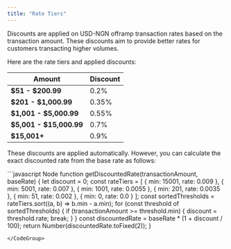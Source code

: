 ```yaml
---
title: "Rate Tiers"
---
```


Discounts are applied on USD-NGN offramp transaction rates based on the transaction amount.
These discounts aim to provide better rates for customers transacting higher volumes.

Here are the rate tiers and applied discounts:

| Amount | Discount |
| -------- | ----------- |
| **\$51 - \$200.99**     |  0.2% |
| **\$201 - \$1,000.99**      | 0.35% |
| **\$1,001 - \$5,000.99**   | 0.55% |
| **\$5,001 - \$15,000.99**      | 0.7% |
| **\$15,001+**   | 0.9% |

These discounts are applied automatically. However, you can calculate the exact discounted rate from the base rate as follows:

<CodeGroup>
```javascript Node
function getDiscountedRate(transactionAmount, baseRate) {
    let discount = 0;
    const rateTiers = [
        { min: 15001, rate: 0.009 },
        { min: 5001, rate: 0.007 },
        { min: 1001, rate: 0.0055 },
        { min: 201, rate: 0.0035 },
        { min: 51, rate: 0.002 },
        { min: 0, rate: 0.0 }
    ];
    const sortedThresholds = rateTiers.sort((a, b) => b.min - a.min);
    for (const threshold of sortedThresholds) {
        if (transactionAmount >= threshold.min) {
            discount = threshold.rate;
            break;
        }
    }
    const discountedRate = baseRate * (1 + discount / 100);
    return Number(discountedRate.toFixed(2));
}

```
</CodeGroup>
